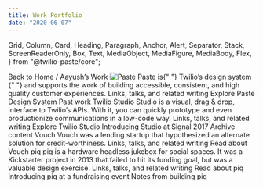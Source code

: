 ```yaml
---
title: Work Portfolio
date: "2020-06-07"
---
```



  Grid,
  Column,
  Card,
  Heading,
  Paragraph,
  Anchor,
  Alert,
  Separator,
  Stack,
  ScreenReaderOnly,
  Box,
  Text,
  MediaObject,
  MediaFigure,
  MediaBody,
  Flex,
} from "@twilio-paste/core";

<Grid>
  <Column span={[12, 12, 6]} offset={[0, 0, 1]}>
    <Box>
      <Stack orientation="horizontal" spacing="space30">
        <Link href="/" passHref>
          <Anchor>
            <ScreenReaderOnly>Back to</ScreenReaderOnly> Home
          </Anchor>
        </Link>
        <Text as="span">/</Text>
      </Stack>
    </Box>
    <Heading as="h1" variant="heading10">
      Aayush&rsquo;s Work
    </Heading>
  </Column>
</Grid>

<Box marginTop="space160">
  <Grid>
    <Column span={[12, 12, 5]} offset={[0, 0, 1]}>
      <MediaObject as="div">
        <MediaFigure as="div" spacing={["space0", "space0", "space60"]}>
          <Box
            backgroundColor="colorBackgroundDark"
            height={["sizeIcon0", "sizeIcon0", "sizeIcon100"]}
            width={["sizeIcon0", "sizeIcon0", "sizeIcon100"]}
          >
            <img src="/paste/paste.svg" alt="Paste" />
          </Box>
        </MediaFigure>
        <MediaBody as="div">
          <Heading as="h2" variant={["heading50", "heading30", "heading10"]}>
            Paste is{" "}
            <Box as="span" backgroundColor="colorBackgroundBrandHighlight">
              Twilio&rsquo;s design system
            </Box>{" "}
            and supports the work of building accessible, consistent, and high
            quality customer experiences.
          </Heading>
        </MediaBody>
      </MediaObject>
    </Column>
    <Column span={[12, 12, 5]} offset={[0, 0, 1]}>
      <Heading as="h3" variant="heading60">
        Links, talks, and related writing
      </Heading>
      <Stack orientation={"vertical"} spacing="space30">
        <Flex display="inline-flex" vAlignContent="center">
          <Link href="//paste.twilio.design" passHref>
            <Anchor>Explore Paste Design System</Anchor>
          </Link>
          <LinkExternalIcon
                decorative={false}
                title="Opens an external resource"
              />
        </Flex>
      </Stack>
    </Column>
  </Grid>
</Box>

<Box marginTop="space80">
  <Grid>
    <Column span={[12, 12, 12]} offset={[0, 0, 1]}>
      <Heading as="h3" variant="heading30">
        Past work
      </Heading>
    </Column>
  </Grid>
</Box>

<Box marginTop="space120">
  <Grid>
    <Column span={[12, 12, 3]} offset={[0, 0, 1]}>
      <Heading as="h2" variant="heading50">
        Twilio Studio
      </Heading>
      <Paragraph>
        Studio is a visual, drag &amp; drop, interface to Twilio&rsquo;s APIs.
        With it, you can quickly prototype and even productionize communications
        in a low-code way.
      </Paragraph>
    </Column>
    <Column span={[12, 12, 5]} offset={[0, 0, 1]}>
      <Heading as="h3" variant="heading60">
        Links, talks, and related writing
      </Heading>
      <Stack orientation="vertical" spacing="space30">
        <Flex display="inline-flex" vAlignContent="center">
        <Link href="//www.twilio.com/studio" passHref>
          <Anchor>Explore Twilio Studio</Anchor>
        </Link>
        <LinkExternalIcon
                decorative={false}
                title="Opens an external resource"
              />
        </Flex>
        <Flex display="inline-flex" vAlignContent="center">
        <Link href="//youtu.be/VBjVi4mV0Qk" passHref>
          <Anchor>Introducing Studio at Signal 2017</Anchor>
        </Link>
        <LinkExternalIcon
                decorative={false}
                title="Opens an external resource"
              />
        </Flex>
      </Stack>
    </Column>
  </Grid>
</Box>

<Box marginTop="space160">
  <Grid>
    <Column span={[12, 12, 12]} offset={[0, 0, 1]}>
      <Heading as="h3" variant="heading30">
        Archive content
      </Heading>
    </Column>
  </Grid>
</Box>

<Box marginTop="space120">
  <Grid>
    <Column span={[12, 12, 3]} offset={[0, 0, 1]}>
      <Heading as="h2" variant="heading50">
        Vouch
      </Heading>
      <Paragraph>
        Vouch was a lending startup that hypothesized an alternate solution for
        credit-worthiness.
      </Paragraph>
    </Column>
    <Column span={[12, 12, 5]} offset={[0, 0, 1]}>
      <Heading as="h3" variant="heading60">
        Links, talks, and related writing
      </Heading>
      <Stack orientation="vertical" spacing="space30">
        <Flex display="inline-flex" vAlignContent="center">
        <Link href="//aayushisin.netlify.app/#vouch" passHref>
          <Anchor>Read about Vouch</Anchor>
        </Link>
        <LinkExternalIcon
                decorative={false}
                title="Opens an external resource"
              />
        </Flex>
      </Stack>
    </Column>
  </Grid>
</Box>

<Box marginTop="space120">
  <Grid>
    <Column span={[12, 12, 3]} offset={[0, 0, 1]}>
      <Heading as="h2" variant="heading50">
        piq
      </Heading>
      <Paragraph>
        piq is a hardware headless jukebox for social spaces. It was a
        Kickstarter project in 2013 that failed to hit its funding goal, but was
        a valuable design exercise.
      </Paragraph>
    </Column>
    <Column span={[12, 12, 5]} offset={[0, 0, 1]}>
      <Heading as="h3" variant="heading60">
        Links, talks, and related writing
      </Heading>
      <Stack orientation="vertical" spacing="space30">
        <Flex display="inline-flex" vAlignContent="center">
        <Link href="//aayushisin.netlify.app/#piq" passHref>
          <Anchor>Read about piq</Anchor>
        </Link>
        <LinkExternalIcon
                decorative={false}
                title="Opens an external resource"
              />
        </Flex>
        <Flex display="inline-flex" vAlignContent="center">
        <Link href="//youtu.be/eIMHxpT_cjc" passHref>
          <Anchor>Introducing piq at a fundraising event</Anchor>
        </Link>
        <LinkExternalIcon
                decorative={false}
                title="Opens an external resource"
              />
        </Flex>
        <Flex display="inline-flex" vAlignContent="center">
        <Link href="//medium.com/design-startups/a12142e9ab28" passHref>
          <Anchor>Notes from building piq</Anchor>
        </Link>
        <LinkExternalIcon
                decorative={false}
                title="Opens an external resource"
              />
        </Flex>
      </Stack>
    </Column>
  </Grid>
</Box>
<SiteFooter />
